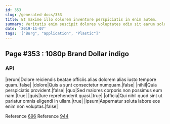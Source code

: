 ```yaml
---
id: 353
slug: /generated-docs/353
title: Et maxime illo dolorem inventore perspiciatis in enim autem.
summary: Veritatis enim suscipit dolores voluptates odio sit earum soluta.
date: '2019-11-07'
tags: '["Burg", "application", "Plastic"]'
---
```

## Page #353 : 1080p Brand Dollar indigo
<Partial />

### API

|rerum|Dolore reiciendis beatae officiis alias dolorem alias iusto tempore quam.|false|
|dolore|Quis a sunt consectetur numquam.|false|
|nihil|Quia perspiciatis provident.|false|
|quo|Sed maiores corporis non possimus eum nam.|true|
|quis|Iure reprehenderit quasi.|true|
|officia|Qui nihil quod sint ut pariatur omnis eligendi in ullam.|true|
|ipsum|Aspernatur soluta labore eos enim non voluptas.|false|

Reference [696](/generated-docs/696)
Reference [944](/generated-docs/944)



